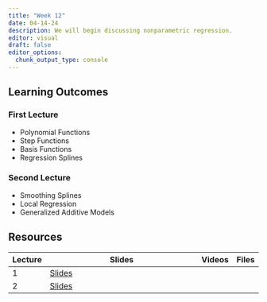 ```yaml
---
title: "Week 12"
date: 04-14-24
description: We will begin discussing nonparametric regression.
editor: visual
draft: false
editor_options: 
  chunk_output_type: console
---
```


## Learning Outcomes

### First Lecture

-   Polynomial Functions
-   Step Functions
-   Basis Functions
-   Regression Splines

### Second Lecture

-   Smoothing Splines
-   Local Regression
-   Generalized Additive Models

## Resources

| Lecture | Slides                                                          | Videos | Files |
|---------|-----------------------------------------------------------------|--------|-------|
| 1       | [Slides](https://m408.inqs.info/lectures/12a.html#/title-slide) |        |       |
| 2       | [Slides](https://m408.inqs.info/lectures/12b.html#/title-slide) |        |       |
